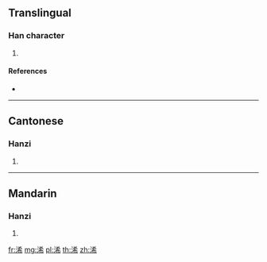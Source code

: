 {{character info/new}}
==Translingual==

===Han character===
{{Han char|rn=85|rad=水|as=07|sn=10|four=34127|canj=EKKB,XEKKB}}

# {{defn|Han|sort=水07}}

====References====
* {{Han ref|kx=0624.020|dkj=17466|hdz=31629.010|uh=6D60|ud=28000|bh=D257|bd=53847}}

----

==Cantonese==

===Hanzi===
{{yue-hanzi|jyut=|y=hei1}}

# {{defn|lang=yue|sort=水07}}

----

==Mandarin==

===Hanzi===
{{cmn-hanzi|pin=[[guǎn]] ([[guan3]]), [[huàn]] ([[huan4]]), [[xī]] ([[xi1]])|wg=kuan<sup>3</sup>, huan<sup>4</sup>, hsi<sup>1</sup>}}

# {{defn|lang=cmn|sort=水07}}

[[fr:浠]]
[[mg:浠]]
[[pl:浠]]
[[th:浠]]
[[zh:浠]]